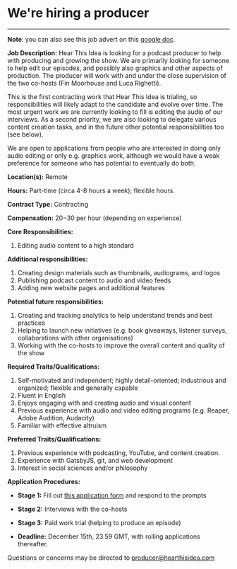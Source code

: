 

<Layout>
<Seo title="We're hiring a producer" />
<h1>We're hiring a producer</h1>
<hr className="line" />
<div className="producer">

**Note**: you can also see this job advert on this [google doc](https://docs.google.com/document/d/12Dm1Y9WvR644VGgCtI0h29pzCR4z84Nm6iZ28xThLMw/edit?usp=sharing).

**Job Description:** Hear This Idea is looking for a podcast producer to help with producing and growing the show. We are primarily looking for someone to help edit our episodes, and possibly also graphics and other aspects of production. The producer will work with and under the close supervision of the two co-hosts (Fin Moorhouse and Luca Righetti). 

This is the first contracting work that Hear This Idea is trialing, so responsibilities will likely adapt to the candidate and evolve over time. The most urgent work we are currently looking to fill is editing the audio of our interviews. As a second priority, we are also looking to delegate various content creation tasks, and in the future other potential responsibilities too (see below).

We are open to applications from people who are interested in doing only audio editing or only e.g. graphics work, although we would have a weak preference for someone who has potential to eventually do both.

**Location(s):** Remote

**Hours:** Part-time (circa 4-8 hours a week); flexible hours.

**Contract Type:** Contracting

**Compensation:** $20-$30 per hour (depending on experience)

**Core Responsibilities:**

1. Editing audio content to a high standard

**Additional responsibilities:**

1. Creating design materials such as thumbnails, audiograms, and logos
2. Publishing podcast content to audio and video feeds
3. Adding new website pages and additional features

**Potential future responsibilities:**

1. Creating and tracking analytics to help understand trends and best practices
2. Helping to launch new initiatives (e.g. book giveaways, listener surveys, collaborations with other organisations)
3. Working with the co-hosts to improve the overall content and quality of the show

**Required Traits/Qualifications:**

1. Self-motivated and independent; highly detail-oriented; industrious and organized; flexible and generally capable
2. Fluent in English
3. Enjoys engaging with and creating audio and visual content
4. Previous experience with audio and video editing programs (e.g. Reaper, Adobe Audition, Audacity)
5. Familiar with effective altruism

**Preferred Traits/Qualifications:**

1. Previous experience with podcasting, YouTube, and content creation.
2. Experience with GatsbyJS, git, and web development
3. Interest in social sciences and/or philosophy

**Application Procedures:**

- **Stage 1:** Fill out [this application form](https://docs.google.com/forms/d/e/1FAIpQLSdolEccncHPw_uZZQfHHDZWXe825J7jk3RIAHkwyFsz_4arpA/viewform?usp=sf_link) and respond to the prompts

- **Stage 2:** Interviews with the co-hosts

- **Stage 3:** Paid work trial (helping to produce an episode)

- **Deadline:** December 15th, 23.59 GMT, with rolling applications thereafter.

Questions or concerns may be directed to producer@hearthisidea.com

</div>
</Layout>